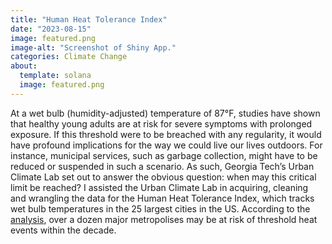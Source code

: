 ```yaml
---
title: "Human Heat Tolerance Index"
date: "2023-08-15"
image: featured.png
image-alt: "Screenshot of Shiny App."
categories: Climate Change
about: 
  template: solana
  image: featured.png
---
```


At a wet bulb (humidity-adjusted) temperature of 87°F, studies have shown that healthy young adults are at risk for severe symptoms with prolonged exposure. If this threshold were to be breached with any regularity, it would have profound implications for the way we could live our lives outdoors. For instance, municipal services, such as garbage collection, might have to be reduced or suspended in such a scenario. As such, Georgia Tech's Urban Climate Lab set out to answer the obvious question: when may this critical limit be reached? I assisted the Urban Climate Lab in acquiring, cleaning and wrangling the data for the Human Heat Tolerance Index, which tracks wet bulb temperatures in the 25 largest cities in the US. According to the [analysis](https://urbanclimate.gatech.edu/heat-risk/), over a dozen major metropolises may be at risk of threshold heat events within the decade.